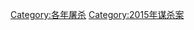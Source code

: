 {{cat topic in year| topic=屠殺| year=2015}}

[[Category:各年屠杀|Category:各年屠杀]]
[[Category:2015年谋杀案|Category:2015年谋杀案]]
